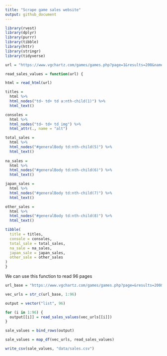 ```yaml
---
title: "Scrape game sales website"
output: github_document
---
```


```r
library(rvest)
library(dplyr)
library(purrr)
library(tibble)
library(httr)
library(stringr)
library(tidyverse)
```


```r
url = "https://www.vgchartz.com/games/games.php?page=1&results=200&name=&console=&keyword=&publisher=&genre=&order=TotalSales&ownership=Both&boxart=Both&banner=Both&showdeleted=&region=All&goty_year=&developer=&direction=DESC&showtotalsales=1&shownasales=1&showpalsales=1&showjapansales=1&showothersales=1&showpublisher=0&showdeveloper=0&showreleasedate=0&showlastupdate=0&showvgchartzscore=0&showcriticscore=0&showuserscore=0&showshipped=0&alphasort=&showmultiplat=No"

read_sales_values = function(url) {

html = read_html(url)

titles = 
  html %>% 
  html_nodes("td~ td+ td a:nth-child(1)") %>% 
  html_text()

consoles = 
  html %>% 
  html_nodes("td~ td+ td img") %>% 
  html_attr(., name = "alt") 

total_sales = 
  html %>% 
  html_nodes("#generalBody td:nth-child(5)") %>% 
  html_text()
  
na_sales = 
  html %>% 
  html_nodes("#generalBody td:nth-child(6)") %>% 
  html_text()

japan_sales = 
  html %>% 
  html_nodes("#generalBody td:nth-child(7)") %>% 
  html_text()

other_sales = 
  html %>% 
  html_nodes("#generalBody td:nth-child(8)") %>% 
  html_text()

tibble(
  title = titles,
  console = consoles,
  total_sale = total_sales,
  na_sale = na_sales,
  japan_sale = japan_sales,
  other_sale = other_sales
)
}
```

We can use this function to read 96 pages 

```r
url_base = "https://www.vgchartz.com/games/games.php?page=&results=200&name=&console=&keyword=&publisher=&genre=&order=TotalSales&ownership=Both&boxart=Both&banner=Both&showdeleted=&region=All&goty_year=&developer=&direction=DESC&showtotalsales=1&shownasales=1&showpalsales=1&showjapansales=1&showothersales=1&showpublisher=0&showdeveloper=0&showreleasedate=0&showlastupdate=0&showvgchartzscore=0&showcriticscore=0&showuserscore=0&showshipped=0&alphasort=&showmultiplat=No"

vec_urls = str_c(url_base, 1:96)
```

```r
output = vector("list", 96)

for (i in 1:96) {
  output[[i]] = read_sales_values(vec_urls[[i]])
}

sale_values = bind_rows(output)

sale_values = map_df(vec_urls, read_sales_values)
```


```r
write_csv(sale_values, "data/sales.csv")
```

